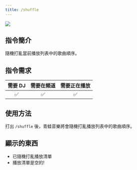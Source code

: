 ```yaml
---
title: /shuffle
---
```

![](/docs/frogmusic/cmd/music/shuffle.png)

## 指令簡介
<Info>
隨機打亂當前播放列表中的歌曲順序。
</Info>

## 指令需求
| 需要 DJ |	需要在頻道 | 需要正在播放 |
| :-----: | :-------: | :---------: |
|   ✅   |    ✅     |     ✅      |

## 使用方法
打出 `/shuffle` 後，青蛙音樂將會隨機打亂播放列表中的歌曲順序。

## 顯示的東西
- 已隨機打亂播放清單
- 播放清單是空的!